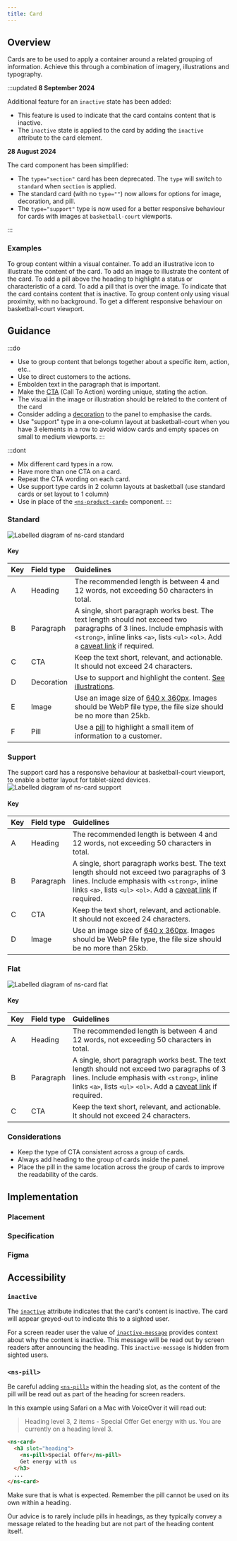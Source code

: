 ```yaml
---
title: Card
---
```





## Overview

<CompDetails name={componentName} />

Cards are to be used to apply a container around a related grouping of information. Achieve this through a combination of imagery, illustrations and typography.

:::updated
**8 September 2024**

Additional feature for an `inactive` state has been added:

- This feature is used to indicate that the card contains content that is inactive.
- The `inactive` state is applied to the card by adding the `inactive` attribute to the card element.

**28 August 2024**

The card component has been simplified:

- The `type="section"` card has been deprecated. The `type` will switch to `standard` when `section` is applied.
- The standard card (with no `type=""`) now allows for options for image, decoration, and pill.
- The `type="support"` type is now used for a better responsive behaviour for cards with images at `basketball-court` viewports.

:::

### Examples

<Tabs>
  <TabItem label="Standard">
    <Tabs>
      <TabItem label="Standard">  
        To group content within a visual container.
        <ExampleViewer type="standard" />
      </TabItem>
      <TabItem label="with illustration">
        To add an illustrative icon to illustrate the content of the card.
        <ExampleViewer type="standard-illustration" />
      </TabItem>
      <TabItem label="with image">
        To add an image to illustrate the content of the card.
        <ExampleViewer type="standard-image" />
      </TabItem>
      <TabItem label="with pill">
        To add a pill above the heading to highlight a status or characteristic of a card.
        <ExampleViewer type="standard-pill" />
      </TabItem>
      <TabItem label="with pill over image">
        To add a pill that is over the image.
        <ExampleViewer type="standard-pill-over-image" />
      </TabItem>
      <TabItem label="is inactive">
        To indicate that the card contains content that is inactive.
        <ExampleViewer type="standard-inactive" />
      </TabItem>
    </Tabs>
  </TabItem>   
  <TabItem label="Flat">
    To group content only using visual proximity, with no background.
    <ExampleViewer type="flat" />
  </TabItem>    
  <TabItem label="Support">
    To get a different responsive behaviour on basketball-court viewport.
    <ExampleViewer type="support" />
  </TabItem>    
</Tabs>

## Guidance

:::do
- Use to group content that belongs together about a specific item, action, etc..
- Use to direct customers to the actions.
- Embolden text in the paragraph that is important.
- Make the [CTA](/components/ns-cta) (Call To Action) wording unique, stating the action.
- The visual in the image or illustration should be related to the content of the card
- Consider adding a [decoration](/components/ns-panel/#specification-attribute-decoration) to the panel to emphasise the cards.
- Use "support" type in a one-column layout at basketball-court when you have 3 elements in a row to avoid widow cards and empty spaces on small to medium viewports.
:::

:::dont
- Mix different card types in a row.
- Have more than one CTA on a card.
- Repeat the CTA wording on each card.
- Use support type cards in 2 column layouts at basketball (use standard cards or set layout to 1 column)
- Use in place of the [`<ns-product-card>`](/components/ns-product-card) component.
:::

### Standard

![Labelled diagram of ns-card standard](@assets/components/ns-card/guidance.webp)

#### Key

| Key | Field type | Guidelines |
| :--- | :--- | :--- |
| <span class="marker">A</span> | Heading | The recommended length is between 4 and 12 words, not exceeding 50 characters in total. |
| <span class="marker">B</span> | Paragraph | A single, short paragraph works best. The text length should not exceed two paragraphs of 3 lines. Include emphasis with `<strong>`, inline links `<a>`, lists `<ul>` `<ol>`. Add a [caveat link](/components/ns-caveat) if required. |
| <span class="marker">C</span> | CTA | Keep the text short, relevant, and actionable. It should not exceed 24 characters. |
| <span class="marker">D</span> | Decoration | Use to support and highlight the content. [See illustrations](/guidelines/assets/#illustrations). |
| <span class="marker">E</span> | Image | Use an image size of [640 x 360px](/guidelines/assets#640x360px). Images should be WebP file type, the file size should be no more than 25kb. |
| <span class="marker">F</span> | Pill | Use a [pill](/components/ns-pill) to highlight a small item of information to a customer. |

### Support
The support card has a responsive behaviour at basketball-court viewport, to enable a better layout for tablet-sized devices.
![Labelled diagram of ns-card support](@assets/components/ns-card/guidance-support.webp)

#### Key

| Key | Field type | Guidelines |
| :--- | :--- | :--- |
| <span class="marker">A</span> | Heading | The recommended length is between 4 and 12 words, not exceeding 50 characters in total. |
| <span class="marker">B</span> | Paragraph | A single, short paragraph works best. The text length should not exceed two paragraphs of 3 lines. Include emphasis with `<strong>`, inline links `<a>`, lists `<ul>` `<ol>`. Add a [caveat link](/components/ns-caveat) if required. |
| <span class="marker">C</span> | CTA | Keep the text short, relevant, and actionable. It should not exceed 24 characters. |
| <span class="marker">D</span> | Image | Use an image size of [640 x 360px](/guidelines/assets#640x360px). Images should be WebP file type, the file size should be no more than 25kb. |

### Flat

![Labelled diagram of ns-card flat](@assets/components/ns-card/guidance-flat.webp)

#### Key

| Key | Field type | Guidelines |
| :--- | :--- | :--- |
| <span class="marker">A</span> | Heading | The recommended length is between 4 and 12 words, not exceeding 50 characters in total. |
| <span class="marker">B</span> | Paragraph | A single, short paragraph works best. The text length should not exceed two paragraphs of 3 lines. Include emphasis with `<strong>`, inline links `<a>`, lists `<ul>` `<ol>`. Add a [caveat link](/components/ns-caveat) if required. |
| <span class="marker">C</span> | CTA | Keep the text short, relevant, and actionable. It should not exceed 24 characters. |

### Considerations

- Keep the type of CTA consistent across a group of cards.
- Always add heading to the group of cards inside the panel.
- Place the pill in the same location across the group of cards to improve the readability of the cards.

## Implementation

### Placement

<Placement name={componentName} />

### Specification

<Specification name={componentName} />

### Figma

<Figma name={componentName} />

## Accessibility

### `inactive`

The [`inactive`](#specification-attribute-inactive) attribute indicates that the card's content is inactive. The card will appear greyed-out to indicate this to a sighted user.

For a screen reader user the value of [`inactive-message`](#specification-attribute-inactive-message) provides context about why the content is inactive. This message will be read out by screen readers after announcing the heading. This `inactive-message` is hidden from sighted users.

### `<ns-pill>`

Be careful adding [`<ns-pill>`](/components/ns-pill) within the heading slot, as the content of the pill will be read out as part of the heading for screen readers.

In this example using Safari on a Mac with VoiceOver it will read out:

> Heading level 3, 2 items - Special Offer Get energy with us. You are currently on a heading level 3.

```html
<ns-card>
  <h3 slot="heading">
    <ns-pill>Special Offer</ns-pill>
    Get energy with us
  </h3>
  ...
</ns-card>
```

Make sure that is what is expected. Remember the pill cannot be used on its own within a heading.

Our advice is to rarely include pills in headings, as they typically convey a message related to the heading but are not part of the heading content itself.

